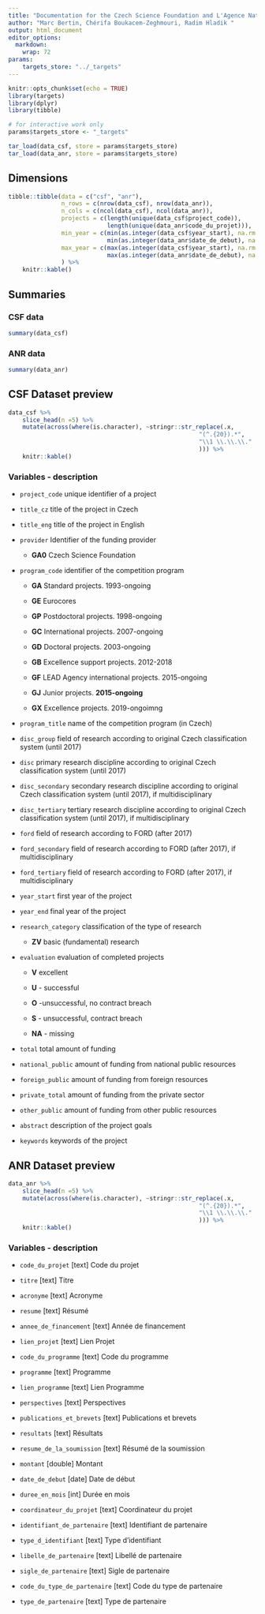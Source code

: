 ```yaml
---
title: "Documentation for the Czech Science Foundation and L'Agence Nationale de la Recherche datasets"
author: "Marc Bertin, Chérifa Boukacem-Zeghmouri, Radim Hladik "
output: html_document
editor_options: 
  markdown: 
    wrap: 72
params:
    targets_store: "../_targets"
---
```


```r
knitr::opts_chunk$set(echo = TRUE)
library(targets)
library(dplyr)
library(tibble)
```

```r
# for interactive work only
params$targets_store <- "_targets"
```

```r
tar_load(data_csf, store = params$targets_store)
tar_load(data_anr, store = params$targets_store)
```

## Dimensions

```r

tibble::tibble(data = c("csf", "anr"),
               n_rows = c(nrow(data_csf), nrow(data_anr)),
               n_cols = c(ncol(data_csf), ncol(data_anr)),
               projects = c(length(unique(data_csf$project_code)),
                            length(unique(data_anr$code_du_projet))),
               min_year = c(min(as.integer(data_csf$year_start), na.rm = TRUE),
                            min(as.integer(data_anr$date_de_debut), na.rm = TRUE)),
               max_year = c(max(as.integer(data_csf$year_start), na.rm = TRUE),
                            max(as.integer(data_anr$date_de_debut), na.rm = TRUE))
               ) %>% 
    knitr::kable()

```

## Summaries

### CSF data

```r
summary(data_csf) 
```

### ANR data

```r
summary(data_anr) 
```

## CSF Dataset preview

```r

data_csf %>%
    slice_head(n =5) %>% 
    mutate(across(where(is.character), ~stringr::str_replace(.x,
                                                      "(^.{20}).*",
                                                      "\\1 \\.\\.\\."
                                                      ))) %>% 
    knitr::kable() 

```

### Variables - description

-   `project_code` unique identifier of a project

-   `title_cz` title of the project in Czech

-   `title_eng` title of the project in English

-   `provider` Identifier of the funding provider

    -   **GA0** Czech Science Foundation

-   `program_code` identifier of the competition program

    -   **GA** Standard projects. 1993-ongoing

    -   **GE** Eurocores

    -   **GP** Postdoctoral projects. 1998-ongoing

    -   **GC** International projects. 2007-ongoing

    -   **GD** Doctoral projects. 2003-ongoing

    -   **GB** Excellence support projects. 2012-2018

    -   **GF** LEAD Agency international projects. 2015-ongoing

    -   **GJ** Junior projects. **2015-ongoing**

    -   **GX** Excellence projects. 2019-ongoimng

-   `program_title` name of the competition program (in Czech)

-   `disc_group` field of research according to original Czech
    classification system (until 2017)

-   `disc` primary research discipline according to original Czech
    classification system (until 2017)

-   `disc_secondary` secondary research discipline according to original
    Czech classification system (until 2017), if multidisciplinary

-   `disc_tertiary` tertiary research discipline according to original
    Czech classification system (until 2017), if multidisciplinary

-   `ford` field of research according to FORD (after 2017)

-   `ford_secondary` field of research according to FORD (after 2017),
    if multidisciplinary

-   `ford_tertiary` field of research according to FORD (after 2017), if
    multidisciplinary

-   `year_start` first year of the project

-   `year_end` final year of the project

-   `research_category` classification of the type of research

    -   **ZV** basic (fundamental) research

-   `evaluation` evaluation of completed projects

    -   **V** excellent

    -   **U** - successful

    -   **O** -unsuccessful, no contract breach

    -   **S** - unsuccessful, contract breach

    -   **NA** - missing

-   `total` total amount of funding

-   `national_public` amount of funding from national public resources

-   `foreign_public` amount of funding from foreign resources

-   `private_total` amount of funding from the private sector

-   `other_public` amount of funding from other public resources

-   `abstract` description of the project goals

-   `keywords` keywords of the project

## ANR Dataset preview

```r

data_anr %>%
    slice_head(n =5) %>% 
    mutate(across(where(is.character), ~stringr::str_replace(.x,
                                                      "(^.{20}).*",
                                                      "\\1 \\.\\.\\."
                                                      ))) %>% 
    knitr::kable() 

```

### Variables - description

-   `code_du_projet` [text] Code du projet

-   `titre` [text] Titre

-   `acronyme` [text] Acronyme

-   `resume` [text] Résumé

-   `annee_de_financement` [text] Année de financement

-   `lien_projet` [text] Lien Projet

-   `code_du_programme` [text] Code du programme

-   `programme` [text] Programme

-   `lien_programme` [text] Lien Programme

-   `perspectives` [text] Perspectives

-   `publications_et_brevets` [text] Publications et brevets

-   `resultats` [text] Résultats

-   `resume_de_la_soumission` [text] Résumé de la soumission

-   `montant` [double] Montant

-   `date_de_debut` [date] Date de début

-   `duree_en_mois` [int] Durée en mois

-   `coordinateur_du_projet` [text] Coordinateur du projet

-   `identifiant_de_partenaire` [text] Identifiant de partenaire

-   `type_d_identifiant` [text] Type d'identifiant

-   `libelle_de_partenaire` [text] Libellé de partenaire

-   `sigle_de_partenaire` [text] Sigle de partenaire

-   `code_du_type_de_partenaire` [text] Code du type de partenaire

-   `type_de_partenaire` [text] Type de partenaire
